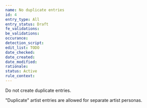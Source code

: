 ```yaml
---
name: No duplicate entries
id: 4
entry_type: All
entry_status: Draft
fe_validations:
be_validations:
occurance:
detection_script:
edit_list: TODO
date_checked:
date_created:
date_modified:
rationale:
status: Active
rule_context:
---
```

Do not create duplicate entries.

"Duplicate" artist entries are allowed for separate artist personas.